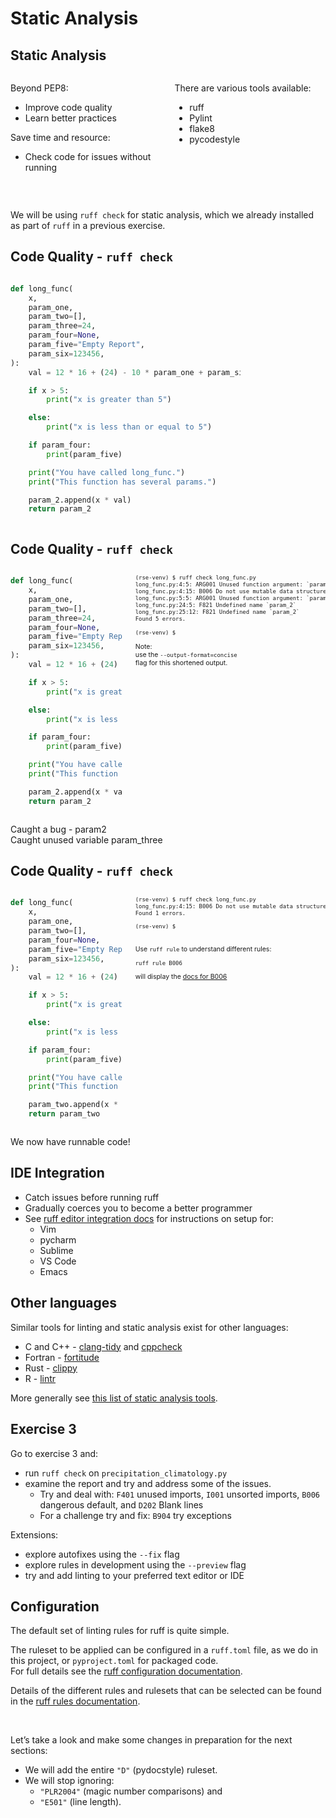 <!-- ------------------------------------------------------------------------------ -->
# Static Analysis
<!-- ------------------------------------------------------------------------------ -->


## Static Analysis {.smaller}

:::: {.columns}
::: {.column width="50%"}
Beyond PEP8:

- Improve code quality
- Learn better practices

Save time and resource:

- Check code for issues without running
:::
::: {.column width="50%"}
There are various tools available:

- ruff
- Pylint
- flake8
- pycodestyle
:::
::::

\

We will be using `ruff check` for static analysis, which we already installed as part
of `ruff` in a previous exercise.

<!-- ------------------------------------------------------------------------------ -->


## Code Quality - `ruff check` {.smaller}

:::: {.columns}
::: {.column width="50%"}
```python
def long_func(
    x,
    param_one,
    param_two=[],
    param_three=24,
    param_four=None,
    param_five="Empty Report",
    param_six=123456,
):
    val = 12 * 16 + (24) - 10 * param_one + param_six

    if x > 5:
        print("x is greater than 5")

    else:
        print("x is less than or equal to 5")

    if param_four:
        print(param_five)

    print("You have called long_func.")
    print("This function has several params.")

    param_2.append(x * val)
    return param_2
```
:::
::: {.column style="font-size: 75%;"}
:::
::::


## Code Quality - `ruff check` {.smaller}

:::: {.columns}
::: {.column width="50%"}
```python
def long_func(
    x,
    param_one,
    param_two=[],
    param_three=24,
    param_four=None,
    param_five="Empty Report",
    param_six=123456,
):
    val = 12 * 16 + (24) - 10 * param_one + param_six

    if x > 5:
        print("x is greater than 5")

    else:
        print("x is less than or equal to 5")

    if param_four:
        print(param_five)

    print("You have called long_func.")
    print("This function has several params.")

    param_2.append(x * val)
    return param_2
```
:::
::: {.column style="font-size: 75%;"}
```default
(rse-venv) $ ruff check long_func.py
long_func.py:4:5: ARG001 Unused function argument: `param_two`
long_func.py:4:15: B006 Do not use mutable data structures for argument defaults
long_func.py:5:5: ARG001 Unused function argument: `param_three`
long_func.py:24:5: F821 Undefined name `param_2`
long_func.py:25:12: F821 Undefined name `param_2`
Found 5 errors.

(rse-venv) $

```
Note: \
use the `--output-format=concise` <br> flag for this shortened output.
:::
::::

::: {.notes}
Caught a bug - param2\
Caught unused variable param_three
:::


## Code Quality - `ruff check` {.smaller}

:::: {.columns}
::: {.column width="50%"}
```python
def long_func(
    x,
    param_one,
    param_two=[],
    param_four=None,
    param_five="Empty Report",
    param_six=123456,
):
    val = 12 * 16 + (24) - 10 * param_one + param_six

    if x > 5:
        print("x is greater than 5")

    else:
        print("x is less than or equal to 5")

    if param_four:
        print(param_five)

    print("You have called long_func.")
    print("This function has several params.")

    param_two.append(x * val)
    return param_two
```
:::
::: {.column style="font-size: 75%;"}
```default
(rse-venv) $ ruff check long_func.py
long_func.py:4:15: B006 Do not use mutable data structures for argument defaults
Found 1 errors.

(rse-venv) $

```
\
Use `ruff rule` to understand different rules:
```
ruff rule B006
```
will display the [docs for B006](https://docs.astral.sh/ruff/rules/mutable-argument-default/)

:::
::::

::: {.notes}
We now have runnable code!\
:::


<!-- ------------------------------------------------------------------------------ -->


## IDE Integration {.smaller}

- Catch issues before running ruff
- Gradually coerces you to become a better programmer
- See [ruff editor integration docs](https://docs.astral.sh/ruff/editors/setup/) for
  instructions on setup for:
  - Vim
  - pycharm
  - Sublime
  - VS Code
  - Emacs


<!-- ------------------------------------------------------------------------------ -->


## Other languages {.smaller}

Similar tools for linting and static analysis exist for other languages:

- C and C++ - [clang-tidy](https://clang.llvm.org/extra/clang-tidy/) and
  [cppcheck](https://cpp-linter.github.io/)
- Fortran - [fortitude](https://github.com/PlasmaFAIR/fortitude)
- Rust - [clippy](https://doc.rust-lang.org/clippy/)
- R - [lintr](https://lintr.r-lib.org/)

More generally see [this list of static analysis tools](https://github.com/analysis-tools-dev/static-analysis).


<!-- ------------------------------------------------------------------------------ -->


## Exercise 3 {.smaller}

Go to exercise 3 and:

- run `ruff check` on `precipitation_climatology.py`
- examine the report and try and address some of the issues.
  - Try and deal with: `F401` unused imports, `I001` unsorted imports,
    `B006` dangerous default, and `D202` Blank lines
  - For a challenge try and fix: `B904` try exceptions

Extensions:

- explore autofixes using the `--fix` flag
- explore rules in development using the `--preview` flag
- try and add linting to your preferred text editor or IDE

<!-- ------------------------------------------------------------------------------ -->


## Configuration {.smaller}

The default set of linting rules for ruff is quite simple.

The ruleset to be applied can be configured in a `ruff.toml` file, as we do in this project,
or `pyproject.toml` for packaged code. \
For full details see the [ruff configuration documentation](https://docs.astral.sh/ruff/configuration/).

Details of the different rules and rulesets that can be selected can be found in the
[ruff rules documentation](https://docs.astral.sh/ruff/rules/).

\

Let's take a look and make some changes in preparation for the next
sections:

- We will add the entire `"D"` (pydocstyle) ruleset.
- We will stop ignoring:
    - `"PLR2004"` (magic number comparisons) and
    - `"E501"` (line length).

<!-- ------------------------------------------------------------------------------ -->
